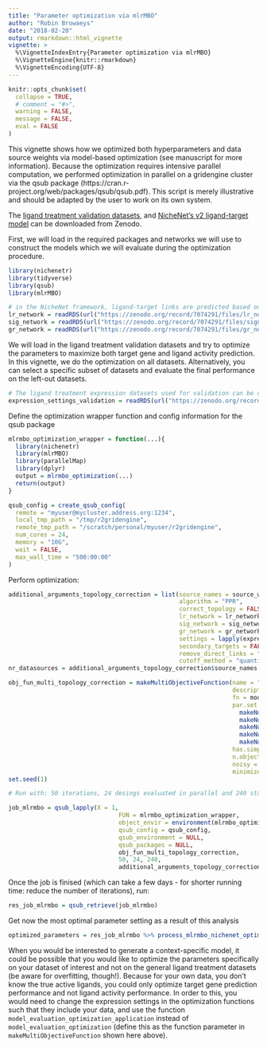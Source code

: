 ```yaml
---
title: "Parameter optimization via mlrMBO"
author: "Robin Browaeys"
date: "2018-02-20"
output: rmarkdown::html_vignette
vignette: >
  %\VignetteIndexEntry{Parameter optimization via mlrMBO}
  %\VignetteEngine{knitr::rmarkdown}
  %\VignetteEncoding{UTF-8}
---
```


<!-- github markdown built using 
rmarkdown::render("vignettes/parameter_optimization.Rmd", output_format = "github_document") # please, don't run this!!
-->

```r
knitr::opts_chunk$set(
  collapse = TRUE,
  # comment = "#>",
  warning = FALSE,
  message = FALSE,
  eval = FALSE
)
```

This vignette shows how we optimized both hyperparameters and data source weights via model-based optimization (see manuscript for more information). Because the optimization requires intensive parallel computation, we performed optimization in parallel on a gridengine cluster via the qsub package (https://cran.r-project.org/web/packages/qsub/qsub.pdf). This script is merely illustrative and should be adapted by the user to work on its own system.

The [ligand treatment validation datasets](https://doi.org/10.5281/zenodo.3260758), and [NicheNet’s v2 ligand-target model](https://doi.org/10.5281/zenodo.7074290) can be downloaded from Zenodo.

First, we will load in the required packages and networks we will use to construct the models which we will evaluate during the optimization procedure.
```r
library(nichenetr)
library(tidyverse)
library(qsub)
library(mlrMBO)

# in the NicheNet framework, ligand-target links are predicted based on collected biological knowledge on ligand-receptor, signaling and gene regulatory interactions
lr_network = readRDS(url("https://zenodo.org/record/7074291/files/lr_network_human_21122021.rds"))
sig_network = readRDS(url("https://zenodo.org/record/7074291/files/signaling_network_human_21122021.rds"))
gr_network = readRDS(url("https://zenodo.org/record/7074291/files/gr_network_human_21122021.rds"))
```

We will load in the ligand treatment validation datasets and try to optimize the parameters to maximize both target gene and ligand activity prediction. In this vignette, we do the optimization on all datasets. Alternatively, you can select a specific subset of datasets and evaluate the final performance on the left-out datasets.

```r
# The ligand treatment expression datasets used for validation can be downloaded from Zenodo:
expression_settings_validation = readRDS(url("https://zenodo.org/record/3260758/files/expression_settings.rds"))
```

Define the optimization wrapper function and config information for the qsub package
```r
mlrmbo_optimization_wrapper = function(...){
  library(nichenetr)
  library(mlrMBO)
  library(parallelMap)
  library(dplyr)
  output = mlrmbo_optimization(...)
  return(output)
}

qsub_config = create_qsub_config(
  remote = "myuser@mycluster.address.org:1234",
  local_tmp_path = "/tmp/r2gridengine",
  remote_tmp_path = "/scratch/personal/myuser/r2gridengine",
  num_cores = 24,
  memory = "10G",
  wait = FALSE, 
  max_wall_time = "500:00:00"
)
```

Perform optimization:

```r
additional_arguments_topology_correction = list(source_names = source_weights_df$source %>% unique(), 
                                                algorithm = "PPR", 
                                                correct_topology = FALSE,
                                                lr_network = lr_network, 
                                                sig_network = sig_network, 
                                                gr_network = gr_network, 
                                                settings = lapply(expression_settings_validation,convert_expression_settings_evaluation), 
                                                secondary_targets = FALSE, 
                                                remove_direct_links = "no", 
                                                cutoff_method = "quantile")
nr_datasources = additional_arguments_topology_correction$source_names %>% length()

obj_fun_multi_topology_correction = makeMultiObjectiveFunction(name = "nichenet_optimization",
                                                               description = "data source weight and hyperparameter optimization: expensive black-box function", 
                                                               fn = model_evaluation_optimization, 
                                                               par.set = makeParamSet(
                                                                 makeNumericVectorParam("source_weights", len = nr_datasources, lower = 0, upper = 1), 
                                                                 makeNumericVectorParam("lr_sig_hub", len = 1, lower = 0, upper = 1),  
                                                                 makeNumericVectorParam("gr_hub", len = 1, lower = 0, upper = 1),  
                                                                 makeNumericVectorParam("ltf_cutoff", len = 1, lower = 0.9, upper = 0.999),  
                                                                 makeNumericVectorParam("damping_factor", len = 1, lower = 0.01, upper = 0.99)), 
                                                               has.simple.signature = FALSE,
                                                               n.objectives = 4, 
                                                               noisy = FALSE,
                                                               minimize = c(FALSE,FALSE,FALSE,FALSE))
set.seed(1)

# Run with: 50 iterations, 24 desings evaluated in parallel and 240 start designs

job_mlrmbo = qsub_lapply(X = 1,
                               FUN = mlrmbo_optimization_wrapper,
                               object_envir = environment(mlrmbo_optimization_wrapper),
                               qsub_config = qsub_config,
                               qsub_environment = NULL, 
                               qsub_packages = NULL,
                               obj_fun_multi_topology_correction, 
                               50, 24, 240, 
                               additional_arguments_topology_correction)
```

Once the job is finised (which can take a few days - for shorter running time: reduce the number of iterations), run:

```r
res_job_mlrmbo = qsub_retrieve(job_mlrmbo)
```

Get now the most optimal parameter setting as a result of this analysis

```r
optimized_parameters = res_job_mlrmbo %>% process_mlrmbo_nichenet_optimization(source_names = source_weights_df$source %>% unique())
```


When you would be interested to generate a context-specific model, it could be possible that you would like to optimize the parameters specifically on your dataset of interest and not on the general ligand treatment datasets (be aware for overfitting, though!). Because for your own data, you don't know the true active ligands, you could only optimize target gene prediction performance and not ligand activity performance. In order to this, you would need to change the expression settings in the optimization functions such that they include your data, and use the function `model_evaluation_optimization_application` instead of `model_evaluation_optimization` (define this as the function parameter in `makeMultiObjectiveFunction` shown here above).

